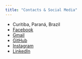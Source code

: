 ```yaml
---
title: "Contacts & Social Media"
---
```



- Curitiba, Paraná, Brazil
- [Facebook](https://www.facebook.com/in/brendha.lima)
- [Gmail](brendharlima@gmail.com)
- [GitHub](https://www.github.com/brendhalima)
- [Instagram](https://www.instagram.com/in/br_ndh_)
- [LinkedIn](https://www.linkedin.com/in/brendha-lima/)

